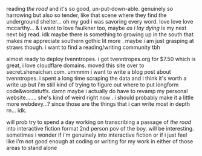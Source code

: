 reading _the road_ and it's so good, un-put-down-able. genuinely so harrowing but also so tender, like that scene where they find the underground shelter... oh my god i was savoring every word. love love love mccarthy... & i want to love faulkner too, maybe _as i lay dying_ is my next next big read. idk maybe there is something to growing up in the south that makes me appreciate southern gothic lit more . maybe i am just grasping at straws though. i want to find a reading/writing community tbh

almost ready to deploy tvenntropes. i got tvenntropes.org for $7.50 which is great, i love cloudflare domains. moved this site over to secret.shenaichan.com. ummmm i want to write a blog post about tvenntropes. i spent a long time scraping the data and i think it's worth a write up but i'm still kind of trying to figure out where to put longform code&wordstuffs. damn maybe i actually do have to revamp my personal website....... she's kind of weird right now . i should probably make it a little more webdevy...? since those are the things that i can write most in depth rn... idk.

will prob try to spend a day working on transcribing a passage of _the road_ into interactive fiction format 2nd person pov of the boy. will be interesting. sometimes i wonder if i'm genuinely into interactive fiction or if i just feel like i'm not good enough at coding or writing for my work in either of those areas to stand alone

